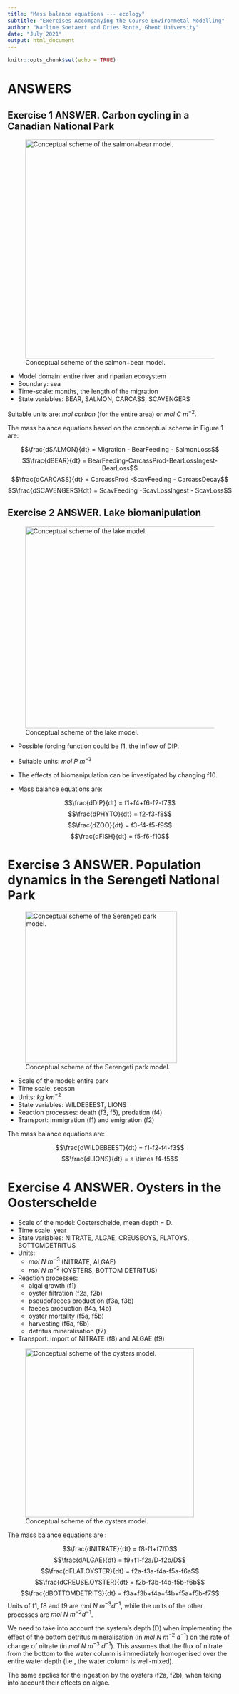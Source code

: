 ```yaml
---
title: "Mass balance equations --- ecology"
subtitle: "Exercises Accompanying the Course Environmetal Modelling"
author: "Karline Soetaert and Dries Bonte, Ghent University"
date: "July 2021"
output: html_document
---
```


```r
knitr::opts_chunk$set(echo = TRUE)
```

# ANSWERS

## Exercise 1 ANSWER. Carbon cycling in a Canadian National Park

![Conceptual scheme of the salmon+bear model.](images/bears_salmon.png){width=13cm}

* Model domain: entire river and riparian ecosystem 
* Boundary: sea
* Time-scale: months, the length of the migration
* State variables: BEAR, SALMON, CARCASS, SCAVENGERS

Suitable units are: $mol~carbon$ (for the entire area) or $mol~C~m^{-2}$.

The mass balance equations based on the conceptual scheme in Figure 1 are:

$$\frac{dSALMON}{dt} = Migration - BearFeeding - SalmonLoss$$
$$\frac{dBEAR}{dt} = BearFeeding-CarcassProd-BearLossIngest-BearLoss$$
$$\frac{dCARCASS}{dt} = CarcassProd -ScavFeeding - CarcassDecay$$
$$\frac{dSCAVENGERS}{dt} = ScavFeeding -ScavLossIngest - ScavLoss$$


## Exercise 2 ANSWER. Lake biomanipulation

![Conceptual scheme of the lake model.](images/conceptual_lake.png){width=12cm}

* Possible forcing function could be f1, the inflow of DIP.
* Suitable units: $mol~P~m^{-3}$
* The effects of biomanipulation can be investigated by changing f10.

* Mass balance equations are:

$$\frac{dDIP}{dt} = f1+f4+f6-f2-f7$$
$$\frac{dPHYTO}{dt} = f2-f3-f8$$
$$\frac{dZOO}{dt} = f3-f4-f5-f9$$
$$\frac{dFISH}{dt} = f5-f6-f10$$

# Exercise 3 ANSWER.	Population dynamics in the Serengeti National Park

![Conceptual scheme of the Serengeti park model.](images/Serengeti.png){width=9cm}

* Scale of the model: 	entire park 
* Time scale: 		season
* Units: 			$kg~km^{-2}$
* State variables: 	WILDEBEEST, LIONS
* Reaction processes: 	death (f3, f5), predation (f4)
* Transport: 		immigration (f1) and emigration (f2)

The mass balance equations are:

$$\frac{dWILDEBEEST}{dt} = f1-f2-f4-f3$$
$$\frac{dLIONS}{dt} = a \times f4-f5$$

# Exercise 4 ANSWER. Oysters in the Oosterschelde

* Scale of the model: 	Oosterschelde, mean depth = D. 
* Time scale: 		year
* State variables: NITRATE, ALGAE, CREUSEOYS, FLATOYS, BOTTOMDETRITUS
* Units:
   - $mol~N~m^{-3}$ (NITRATE, ALGAE)
   - $mol~N~m^{-2}$ (OYSTERS, BOTTOM DETRITUS)
* Reaction processes:
   - algal growth (f1)
   - oyster filtration (f2a, f2b)
   - pseudofaeces production (f3a, f3b)
   - faeces production (f4a, f4b)
   - oyster mortality (f5a, f5b) 
   - harvesting (f6a, f6b)
   - detritus mineralisation (f7)
* Transport: 		import of NITRATE (f8) and ALGAE (f9)

![Conceptual scheme of the oysters model.](images/oysters.png){width=10cm}

The mass balance equations are :

$$\frac{dNITRATE}{dt} = f8-f1+f7/D$$
$$\frac{dALGAE}{dt} = f9+f1-f2a/D-f2b/D$$
$$\frac{dFLAT.OYSTER}{dt} = f2a-f3a-f4a-f5a-f6a$$
$$\frac{dCREUSE.OYSTER}{dt} = f2b-f3b-f4b-f5b-f6b$$
$$\frac{dBOTTOMDETRITS}{dt} = f3a+f3b+f4a+f4b+f5a+f5b-f7$$
Units of f1, f8 and f9 are $mol~N~m^{-3}d^{-1}$, while the units of the other processes are $mol~N~m^{-2}d^{-1}$.

We need to take into account the system’s depth (D) when implementing the effect of the bottom detritus mineralisation (in  $mol~N~m^{-2}~d^{-1}$) on the rate of change of nitrate (in $mol~N~m^{-3}~d^{-1}$). This assumes that the flux of nitrate from the bottom to the water column is immediately homogenised over the entire water depth (i.e., the water column is well-mixed).

The same applies for the ingestion by the oysters (f2a, f2b), when taking into account their effects on algae.
